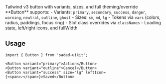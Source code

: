 
<Meta title="Components/Button" of={Button} />

<Title>Button</Title>
<Subtitle>Tailwind v3 button with variants, sizes, and full theming/override</Subtitle>

<Description>
**Button** supports:
- Variants: <code>primary</code>, <code>secondary</code>, <code>success</code>, <code>danger</code>, <code>warning</code>, <code>neutral</code>, <code>outline</code>, <code>ghost</code>
- Sizes: <code>sm</code>, <code>md</code>, <code>lg</code>
- Tokens via <code>vars</code> (colors, radius, paddings, focus ring)
- Slot class overrides via <code>classNames</code>
- Loading state, left/right icons, and fullWidth
</Description>

## Usage
```tsx
import { Button } from 'sadad-uikit';

<Button variant="primary">Action</Button>
<Button variant="outline">Cancel</Button>
<Button variant="success" size="lg" leftIcon={<span>✓</span>}>Saved</Button>
